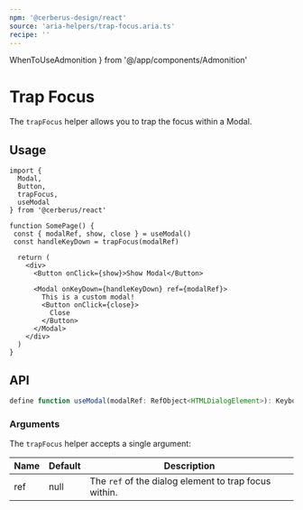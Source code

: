 ```yaml
---
npm: '@cerberus-design/react'
source: 'aria-helpers/trap-focus.aria.ts'
recipe: ''
---
```


  WhenToUseAdmonition
} from '@/app/components/Admonition'

# Trap Focus

The `trapFocus` helper allows you to trap the focus within a Modal.

<WhenToUseAdmonition description="This helper is ideal for when you are using a custom Modal." />

## Usage

```tsx title="custom-modal.tsx" {10,16}
import {
  Modal,
  Button,
  trapFocus,
  useModal
} from '@cerberus/react'

function SomePage() {
 const { modalRef, show, close } = useModal()
 const handleKeyDown = trapFocus(modalRef)

  return (
    <div>
      <Button onClick={show}>Show Modal</Button>

      <Modal onKeyDown={handleKeyDown} ref={modalRef}>
        This is a custom modal!
        <Button onClick={close}>
          Close
        </Button>
      </Modal>
    </div>
  )
}
```

## API

```ts showLineNumbers=false
define function useModal(modalRef: RefObject<HTMLDialogElement>): KeyboardEventHandler<HTMLDialogElement>
```

### Arguments

The `trapFocus` helper accepts a single argument:

| Name         | Default    | Description                                      |
| ------------ | ---------- | ------------------------------------------------ |
| ref      |    null      | The `ref` of the dialog element to trap focus within. |

